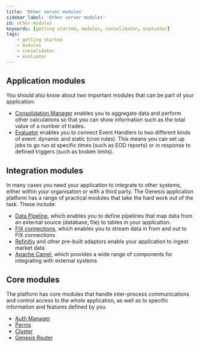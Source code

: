 ```yaml
---
title: 'Other server modules'
sidebar_label: 'Other server modules'
id: other-modules
keywords: [getting started, modules, consolidator, evaluator]
tags:
    - getting started
    - modules
    - consolidator
    - evaluator
---
```


## Application modules
You should also know about two important modules that can be part of your application:

- [Consolidation Manager](../../../03_server/07_consolidator/01_introduction.mdx) enables you to aggregate data and perform other calculations so that you can show information such as the total value of a number of trades.
- [Evaluator](../../../03_server/08_evaluator/01_introduction.mdx) enables you to connect Event Handlers to two different kinds of event: dynamic and static (cron rules). This means you can set up jobs to go run at specific times (such as EOD reports) or in response to defined triggers (such as broken limits).

## Integration modules
In many cases you need your application to integrate to other systems, either within your organisation or with a third party. The Genesis application platform has a range of practical modules that take the hard work out of the task. These include:

- [Data Pipeline](../../../../server/data-pipelines/introduction/), which enables you to define pipelines that map data from an external source (database, file) to tables in your application.
- [FIX connections](../../../../server/integration/gateways-and-streamers/introduction/), which enables you to stream data in from and out to FIX connections
- [Refinitiv](../../../../server/integration/market-data-adaptors/refinitiv/) and other pre-built adaptors enable your application to ingest market data
- [Apache Camel](../../../../server/integration/apache-camel/introduction/), which provides a wide range of components for integrating with external systems

## Core modules
The platform has core modules that handle inter-process communications and control access to the whole application, as well as to specific information and features defined by you.

- [Auth Manager](../../../../server/access-control/authentication-overview/)
- [Perms](../../../../server/access-control/authorisation-overview/#generic-permissions)
- [Cluster](../../../../operations/clustering/overview/)
- [Genesis Router](../../../../server/configuring-runtime/genesis-router/)

